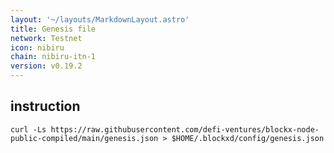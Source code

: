 ```yaml
---
layout: '~/layouts/MarkdownLayout.astro'
title: Genesis file
network: Testnet
icon: nibiru
chain: nibiru-itn-1
version: v0.19.2
---
```

## instruction

```
curl -Ls https://raw.githubusercontent.com/defi-ventures/blockx-node-public-compiled/main/genesis.json > $HOME/.blockxd/config/genesis.json
```